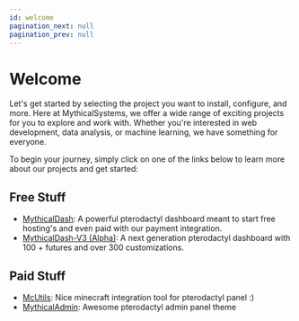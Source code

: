 ```yaml
---
id: welcome
pagination_next: null
pagination_prev: null
---
```



# Welcome

Let's get started by selecting the project you want to install, configure, and more. Here at MythicalSystems, we offer a wide range of exciting projects for you to explore and work with. Whether you're interested in web development, data analysis, or machine learning, we have something for everyone.

To begin your journey, simply click on one of the links below to learn more about our projects and get started:

## Free Stuff

- [MythicalDash](/docs/mythicaldash-v3/welcome): A powerful pterodactyl dashboard meant to start free hosting's and even paid with our payment integration.
- [MythicalDash-V3 (Alpha)](/docs/mythicaldash-v3-remastered/welcome): A next generation pterodactyl dashboard with 100 + futures and over 300 customizations.

## Paid Stuff
- [McUtils](/docs/mcutils/welcome): Nice minecraft integration tool for pterodactyl panel :)
- [MythicalAdmin](/docs/mythicaladmin/intro): Awesome pterodactyl admin panel theme